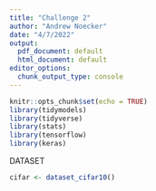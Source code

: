 ```yaml
---
title: "Challenge 2"
author: "Andrew Noecker"
date: "4/7/2022"
output:
  pdf_document: default
  html_document: default
editor_options:
  chunk_output_type: console
---
```


```r
knitr::opts_chunk$set(echo = TRUE)
library(tidymodels)
library(tidyverse)
library(stats)
library(tensorflow)
library(keras)


```



DATASET

```r
cifar <- dataset_cifar10()
```



